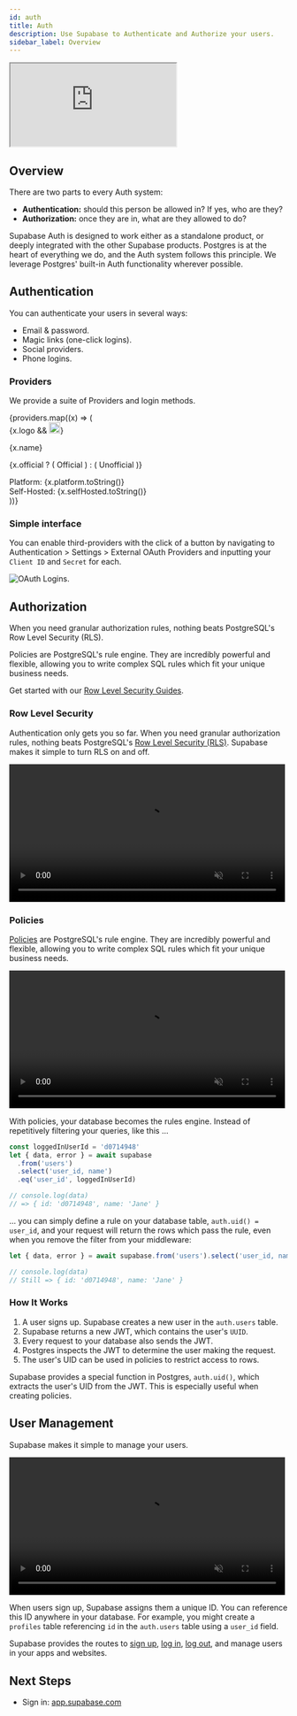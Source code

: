```yaml
---
id: auth
title: Auth
description: Use Supabase to Authenticate and Authorize your users.
sidebar_label: Overview
---
```



<div class="video-container">
  <iframe
    src="https://www.youtube-nocookie.com/embed/6ow_jW4epf8"
    frameBorder="1"
    allow="accelerometer; autoplay; clipboard-write; encrypted-media; gyroscope; picture-in-picture"
    allowFullScreen
  ></iframe>
</div>

## Overview

There are two parts to every Auth system:

- **Authentication:** should this person be allowed in? If yes, who are they?
- **Authorization:** once they are in, what are they allowed to do?

Supabase Auth is designed to work either as a standalone product, or deeply integrated with the other Supabase products.
Postgres is at the heart of everything we do, and the Auth system follows this principle. We leverage Postgres' built-in Auth functionality wherever possible.

## Authentication

You can authenticate your users in several ways:

- Email & password.
- Magic links (one-click logins).
- Social providers.
- Phone logins.

### Providers

We provide a suite of Providers and login methods.

<div class="container" style={{ padding: 0 }}>
  <div class="row is-multiline">
    {providers.map((x) => (
      <div key={x.name} class="col col--6">
        <Link class="card" to={x.href}>
          <div class="card__body">
            <div
              class=""
              style={{
                display: 'flex',
                justifyContent: 'space-between',
                gap: 10,
              }}
            >
              {x.logo && <img src={x.logo} alt={x.name} width="20" />}
              <p>{x.name}</p>
              <p>
                {x.official ? (
                  <span class={`badge badge--official`}>Official</span>
                ) : (
                  <span class={`badge badge--unofficial`}>Unofficial</span>
                )}
              </p>
            </div>
            <div style={{ display: 'flex', flexDirection: 'column', gap: 5 }}>
              <div
                class="code-block"
                style={{
                  width: '100%',
                  display: 'flex',
                  justifyContent: 'space-between',
                  fontSize: '0.7rem',
                }}
              >
                <span>Platform:</span>
                <span>{x.platform.toString()}</span>
              </div>
              <div
                class="code-block"
                style={{
                  width: '100%',
                  display: 'flex',
                  justifyContent: 'space-between',
                  fontSize: '0.7rem',
                }}
              >
                <span>Self-Hosted:</span>
                <span>{x.selfHosted.toString()}</span>
              </div>
            </div>
          </div>
        </Link>
      </div>
    ))}
  </div>
</div>

### Simple interface

You can enable third-providers with the click of a button by navigating to Authentication > Settings > External OAuth Providers and inputting your `Client ID` and `Secret` for each.

![OAuth Logins.](/img/supabase-oauth-logins.png)

## Authorization

When you need granular authorization rules, nothing beats PostgreSQL's Row Level Security (RLS).

Policies are PostgreSQL's rule engine. They are incredibly powerful and flexible, allowing you to write complex SQL rules which fit your unique business needs.

Get started with our [Row Level Security Guides](/docs/guides/auth/row-level-security).

### Row Level Security

Authentication only gets you so far. When you need granular authorization rules, nothing beats PostgreSQL's [Row Level Security (RLS)](https://www.postgresql.org/docs/current/ddl-rowsecurity.html). Supabase makes it simple to turn RLS on and off.

<video width="99%" muted playsInline controls="true">
  <source src="/docs/videos/rls-zoom2.mp4" type="video/mp4" muted playsInline />
</video>

### Policies

[Policies](https://www.postgresql.org/docs/current/sql-createpolicy.html) are PostgreSQL's rule engine. They are incredibly powerful and flexible, allowing you to write complex SQL rules which fit your unique business needs.

<video width="99%" muted playsInline controls="true">
  <source
    src="/docs/videos/policies-zoom2.mp4"
    type="video/mp4"
    muted
    playsInline
  />
</video>

With policies, your database becomes the rules engine. Instead of repetitively filtering your queries, like this ...

```js
const loggedInUserId = 'd0714948'
let { data, error } = await supabase
  .from('users')
  .select('user_id, name')
  .eq('user_id', loggedInUserId)

// console.log(data)
// => { id: 'd0714948', name: 'Jane' }
```

... you can simply define a rule on your database table, `auth.uid() = user_id`, and your request will return the rows which pass the rule, even when you remove the filter from your middleware:

```js
let { data, error } = await supabase.from('users').select('user_id, name')

// console.log(data)
// Still => { id: 'd0714948', name: 'Jane' }
```

### How It Works

1. A user signs up. Supabase creates a new user in the `auth.users` table.
2. Supabase returns a new JWT, which contains the user's `UUID`.
3. Every request to your database also sends the JWT.
4. Postgres inspects the JWT to determine the user making the request.
5. The user's UID can be used in policies to restrict access to rows.

Supabase provides a special function in Postgres, `auth.uid()`, which extracts the user's UID from the JWT. This is especially useful when creating policies.

## User Management

Supabase makes it simple to manage your users.

<video width="99%" muted playsInline controls="true">
  <source
    src="/docs/videos/auth-zoom2.mp4"
    type="video/mp4"
    muted
    playsInline
  />
</video>

When users sign up, Supabase assigns them a unique ID. You can reference this ID anywhere in your database. For example, you might create a `profiles` table referencing `id` in the `auth.users` table using a `user_id` field.

Supabase provides the routes to [sign up](/docs/reference/javascript/auth-signup), [log in](/docs/reference/javascript/auth-signin),
[log out](/docs/reference/javascript/auth-signout), and manage users in your apps and websites.

## Next Steps

- Sign in: [app.supabase.com](https://app.supabase.com)
